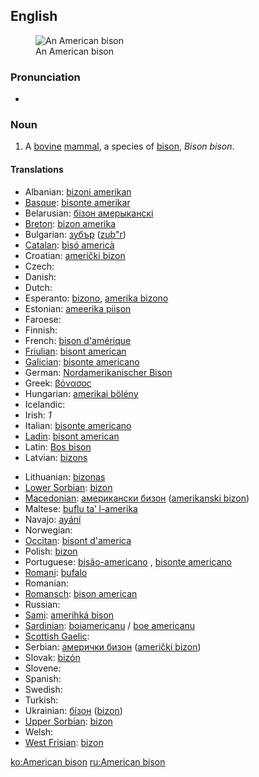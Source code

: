 {{wikipedia}}
==English==
[[Image:American bison k5680-1.jpg|thumb|An American bison]]

===Pronunciation===
* {{IPA|/əˈmɛɽɪkænˈbɪsɔn/}}

===Noun===
{{en-noun}}

# A [[bovine]] [[mammal]], a species of [[bison]], ''Bison bison''.

====Translations====
{{trans-top|mammal}}
* Albanian: [[bizoni amerikan]]
* [[Basque]]: [[bisonte amerikar]]
* Belarusian: [[бізон амерыканскі]]
* [[Breton]]: [[bizon amerika]]
* Bulgarian: [[зубър]] ([[zub"r]])
* [[Catalan]]: [[bisó americà]]
* Croatian: [[američki bizon]]
* Czech: {{t-|cs|bizon}}
* Danish: {{t|da|amerikansk bison}}
* Dutch: {{t+|nl|bizon|m}}
* Esperanto: [[bizono]], [[amerika bizono]]
* Estonian: [[ameerika piison]]
* Faroese: {{t|fo|amerikanskur bisonur}}
* Finnish: {{t+|fi|biisoni}}
* French: [[bison d'amérique]] {{m}}
* [[Friulian]]: [[bisont american]]
* [[Galician]]: [[bisonte americano]]
* German: [[Nordamerikanischer Bison]] {{m}}
* Greek: [[βόνασος]] '' ''
* Hungarian: [[amerikai bölény]]
* Icelandic: {{t|is|vísundur}}
* Irish: {{t|ga|bíosún meiriceánach|m|xs=Irish}}''1''
* Italian: [[bisonte americano]] '' ''
* [[Ladin]]: [[bisont american]]
* Latin: [[Bos bison]] '' ''
* Latvian: [[bizons]]
{{trans-mid}}
* Lithuanian: [[bizonas]]
* [[Lower Sorbian]]: [[bizon]]
* [[Macedonian]]: [[американски бизон]] ([[amerikanski bizon]])
* Maltese: [[buflu ta’ l-amerika]]
* Navajo: [[ayání]]
* Norwegian: {{t|no|amerikansk bison}}
* [[Occitan]]: [[bisont d'america]]
* Polish: [[bizon]] '' ''
* Portuguese: [[bisão-americano]] {{m}}, [[bisonte americano]]
* [[Romani]]: [[bufalo]] {{m}}
* Romanian: {{t+|ro|bizon}}
* [[Romansch]]: [[bison american]]
* Russian: {{t+|ru|бизон|m|tr=bizón}}
* [[Sami]]: [[amerihká bison]]
* [[Sardinian]]: [[boiamericanu]] / [[boe americanu]]
* [[Scottish Gaelic]]: {{t-|gd|bìoson Ameireaganach|m|xs=Scottish Gaelic}}
* Serbian: [[амерички бизон]] ([[američki bizon]])
* Slovak: [[bizón]]
* Slovene: {{t+|sl|bizon}}
* Spanish: {{t|es|bisonte americano}} {{m}}
* Swedish: {{t|sv|amerikansk bison}}
* Turkish: {{t+|tr|bizon}}
* Ukrainian: [[бізон]] ([[bizon]])
* [[Upper Sorbian]]: [[bizon]]
* Welsh: {{t-|cy|bual|xs=Welsh}}
* [[West Frisian]]: [[bizon]]
{{trans-bottom}}

[[ko:American bison]]
[[ru:American bison]]